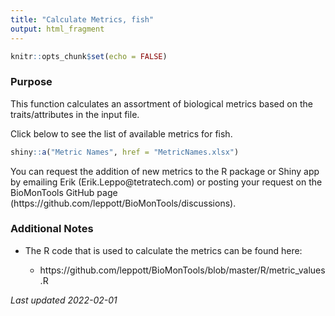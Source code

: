 ```yaml
---
title: "Calculate Metrics, fish"
output: html_fragment
---
```


```r
knitr::opts_chunk$set(echo = FALSE)
```

### Purpose

This function calculates an assortment of biological metrics based on the 
traits/attributes in the input file. 

Click below to see the list of available metrics for fish.

```r
shiny::a("Metric Names", href = "MetricNames.xlsx")
```

You can request the addition of new metrics to the R package or Shiny 
app by emailing Erik (Erik.Leppo@tetratech.com) or posting your request on the 
BioMonTools GitHub page (https://github.com/leppott/BioMonTools/discussions).

### Additional Notes

*	The R code that is used to calculate the metrics can be found here:

    + https://github.com/leppott/BioMonTools/blob/master/R/metric_values.R


*Last updated 2022-02-01*

